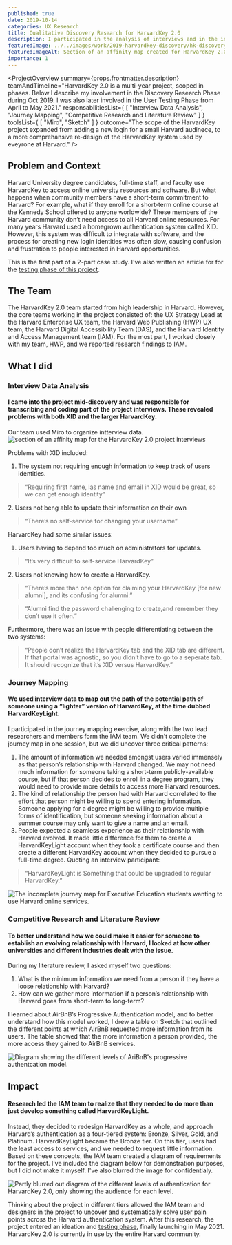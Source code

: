 ```yaml
---
published: true
date: 2019-10-14
categories: UX Research
title: Qualitative Discovery Research for HarvardKey 2.0
description: I participated in the analysis of interviews and in the initial journeymapping of a new login system of Harvard online resources.
featuredImage: ../../images/work/2019-harvardkey-discovery/hk-discovery-project-card.png
featuredImageAlt: Section of an affinity map created for HarvardKey 2.0
importance: 1
---
```


<ProjectOverview 
    summary={props.frontmatter.description}
    teamAndTimeline="HarvardKey  2.0 is a multi-year project, scoped in phases. Below I describe my involvement in the Discovery Research Phase during Oct 2019. I was also later involved in the User Testing Phase from April to May 2021."
    responsabilitiesList={
        [
            "Interview Data Analysis",
            "Journey Mapping",
            "Competitive Research and Literature Review"
        ]
    }
    toolsList={
        [
            "Miro",
            "Sketch"
        ]
    }
    outcome="The scope of the HarvardKey project expanded from adding a new login for a small Harvard audinece, to a more comprehansive re-design of the HarvardKey system used by eveyrone at Harvard."
/>


## Problem and Context
Harvard University degree candidates, full-time staff, and faculty use HarvardKey to access online university resources and software. But what happens when community members have a short-term commitment to Harvard? 
For example, what if they enroll for a short-term online course at the Kennedy School offered to anyone worldwide? 
These members of the Harvard community don’t need access to all Harvard online resources. 
For many years Harvard used a homegrown authentication system called XID. However, this system was difficult to integrate with software, and the process for creating new login identities was often slow, causing confusion and frustration to people interested in Harvard opportunities. 

This is the first part of a 2-part case study. I've also written an article for for the <a href="/work/2021-harvardkey-testing/">testing phase of this project</a>.

## The Team
The HarvardKey 2.0 team started from high leadership in Harvard. However, the core teams working in the project consisted of: the UX Strategy Lead at the Harvard Enterprise UX team, the Harvard Web Publishing (HWP) UX team, the Harvard Digital Accessibility Team (DAS), and the Harvard Identity and Access Management team (IAM).  For the most part, I worked closely with my team, HWP, and we reported research findings to IAM. 

## What I did
<h3 id="interview-data-analysis">Interview Data Analysis</h3>

#### I came into the project mid-discovery and was responsible for transcribing and coding part of the project interviews. These revealed problems with both XID and the larger HarvardKey.
Our team used Miro to organize intterview data.
![section of an affinity map for the HarvardKey 2.0 project interviews](../../images/work/2019-harvardkey-discovery/hk-affinity.png)

Problems with XID included:
1. The system not requiring enough information to keep track of users identities.
<blockquote><p>“Requiring first name, las name and email in XID would be great, so we can get enough identity”</p></blockquote>
2. Users not beng able to update their information on their own
<blockquote><p>“There’s no self-service for changing your username”</p></blockquote>

HarvardKey had some similar issues:
1. Users having to depend too much on administrators for updates.
<blockquote><p>“It’s very difficult to self-service HarvardKey”</p></blockquote>
2. Users not knowing how to create a HarvardKey.
<blockquote><p>“There’s more than one option for claiming your HarvardKey [for new alumni], and its confusing for alumni.”</p></blockquote>
<blockquote><p>“Alumni find the password challenging to create,and remember they don’t use it often.”</p></blockquote>

Furthermore, there was an issue with people differentiating between the two systems:
<blockquote><p>“People don’t realize the HarvardKey tab and the XID tab are different. If that portal was agnostic, so you didn’t have to go to a seperate tab. It should recognize that it’s XID versus HarvardKey.”</p></blockquote>

<h3 id="journey-mapping">Journey Mapping</h3>

#### We used interview data to map out the path of the potential path of someone using a “lighter” version of HarvardKey, at the time dubbed HarvardKeyLight. 

I participated in the journey mapping exercise, along with the two lead researchers and members form the IAM team. We didn’t complete the journey map in one session, but we did uncover three critical patterns:

1. The amount of information we needed amongst users varied immensely as that person’s relationship with Harvard changed. We may not need much information for someone taking a short-term publicly-available course, but if that person decides to enroll in a degree program, they would need to provide more details to access more Harvard resources. 
2. The kind of relationship the person had with Harvard correlated to the effort that person might be willing to spend entering information. Someone applying for a degree might be willing to provide multiple forms of identification, but someone seeking information about a summer course may only want to give a name and an email.
3. People expected a seamless experience as their relationship with Harvard evolved. It made little difference for them to create a HarvardKeyLight account when they took a certificate course and then create a different HarvardKey account when they decided to pursue a full-time degree. Quoting an interview participant:
<blockquote><p>“HarvardKeyLight is Something that could be upgraded to regular HarvardKey.” </p></blockquote>

![The incomplete journey map for Executive Education students wanting to use Harvard online services.](../../images/work/2019-harvardkey-discovery/hk-journey-map.png)

<h3 id="competitive-research-and-literature-review">Competitive Research and Literature Review</h3>

#### To better understand how we could make it easier for someone to establish an evolving relationship with Harvard, I looked at how other universities and different industries dealt with the issue.

During my literature review, I asked myself two questions:
1. What is the minimum information we need from a person if they have a loose relationship with Harvard?
2. How can we gather more information if a person’s relationship with Harvard goes from short-term to long-term? 

I learned about AirBnB’s Progressive Authentication model, and to better understand how this model worked, I drew a table on Sketch that outlined the different points at which AirBnB requested more information from its users. The table showed that the more information a person provided, the more access they gained to AirBnB services.  

![Diagram showing the different levels of AriBnB's progressive authentcation model.](../../images/work/2019-harvardkey-discovery/hk-airbnb.png)


## Impact

#### Research led the IAM team to realize that they needed to do more than just develop something called HarvardKeyLight. 
Instead, they decided to redesign HarvardKey as a whole, and approach Harvard’s authentication as a four-tiered system: Bronze, Silver, Gold, and Platinum. HarvardKeyLight became the Bronze tier. On this tier, users had the least access to services, and we needed to request little information. Based on these concepts, the IAM team created a diagram of requirements for the project. I’ve included the diagram below for demonstration purposes, but I did not make it myself. I've also blurred the image for confidentialy.

![Partly blurred out diagram of the different levels of authentication for HarvardKey 2.0, only showing the audience for each level.](../../images/work/2019-harvardkey-discovery/hk-levels.png)

Thinking about the project in different tiers allowed the IAM team and designers in the project to uncover and systematically solve user pain points across the Harvard authentication system. After this research, the project entered an ideation and <a href="/work/2021-harvardkey-testing/">testing phase</a>, finally launching in May 2021. HarvardKey 2.0 is currently in use by the entire Harvard community.
